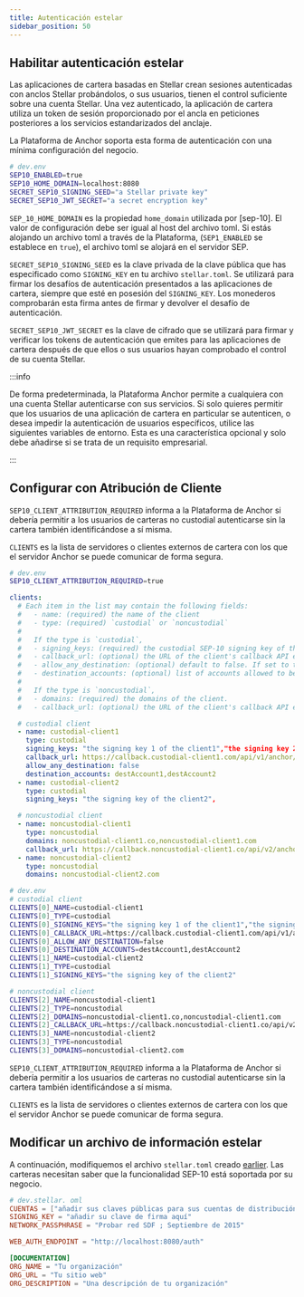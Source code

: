 ```yaml
---
title: Autenticación estelar
sidebar_position: 50
---
```



## Habilitar autenticación estelar

Las aplicaciones de cartera basadas en Stellar crean sesiones autenticadas con anclos Stellar probándolos, o sus usuarios, tienen el control suficiente sobre una cuenta Stellar. Una vez autenticado, la aplicación de cartera utiliza un token de sesión proporcionado por el ancla en peticiones posteriores a los servicios estandarizados del anclaje.

La Plataforma de Anchor soporta esta forma de autenticación con una mínima configuración del negocio.

<CodeExample>

```bash
# dev.env
SEP10_ENABLED=true
SEP10_HOME_DOMAIN=localhost:8080
SECRET_SEP10_SIGNING_SEED="a Stellar private key"
SECRET_SEP10_JWT_SECRET="a secret encryption key"
```

</CodeExample>

`SEP_10_HOME_DOMAIN` es la propiedad `home_domain` utilizada por [sep-10]. El valor de configuración debe ser igual al host del archivo toml. Si estás alojando un archivo toml a través de la Plataforma, (`SEP1_ENABLED` se establece en `true`), el archivo toml se alojará en el servidor SEP.

`SECRET_SEP10_SIGNING_SEED` es la clave privada de la clave pública que has especificado como `SIGNING_KEY` en tu archivo `stellar.toml`. Se utilizará para firmar los desafíos de autenticación presentados a las aplicaciones de cartera, siempre que esté en posesión del `SIGNING_KEY`. Los monederos comprobarán esta firma antes de firmar y devolver el desafío de autenticación.

`SECRET_SEP10_JWT_SECRET` es la clave de cifrado que se utilizará para firmar y verificar los tokens de autenticación que emites para las aplicaciones de cartera después de que ellos o sus usuarios hayan comprobado el control de su cuenta Stellar.

:::info

De forma predeterminada, la Plataforma Anchor permite a cualquiera con una cuenta Stellar autenticarse con sus servicios. Si solo quieres permitir que los usuarios de una aplicación de cartera en particular se autenticen, o desea impedir la autenticación de usuarios específicos, utilice las siguientes variables de entorno. Esta es una característica opcional y solo debe añadirse si se trata de un requisito empresarial.

:::

## Configurar con Atribución de Cliente

`SEP10_CLIENT_ATTRIBUTION_REQUIRED` informa a la Plataforma de Anchor si debería permitir a los usuarios de carteras no custodial autenticarse sin la cartera también identificándose a sí misma.

`CLIENTS` es la lista de servidores o clientes externos de cartera con los que el servidor Anchor se puede comunicar de forma segura.

<CodeExample>

```bash
# dev.env
SEP10_CLIENT_ATTRIBUTION_REQUIRED=true
```

</CodeExample>

<CodeExample>

```yaml
clients:
  # Each item in the list may contain the following fields:
  #   - name: (required) the name of the client
  #   - type: (required) `custodial` or `noncustodial`
  #
  #   If the type is `custodial`,
  #   - signing_keys: (required) the custodial SEP-10 signing key of the client.
  #   - callback_url: (optional) the URL of the client's callback API endpoint.
  #   - allow_any_destination: (optional) default to false. If set to true, allows any destination for deposits.
  #   - destination_accounts: (optional) list of accounts allowed to be used for the deposit. If allows_any_destinations set to true, this configuration option is ignored.
  #
  #   If the type is `noncustodial`,
  #   - domains: (required) the domains of the client.
  #   - callback_url: (optional) the URL of the client's callback API endpoint

  # custodial client
  - name: custodial-client1
    type: custodial
    signing_keys: "the signing key 1 of the client1","the signing key 2 of the client1"
    callback_url: https://callback.custodial-client1.com/api/v1/anchor/callback
    allow_any_destination: false
    destination_accounts: destAccount1,destAccount2
  - name: custodial-client2
    type: custodial
    signing_keys: "the signing key of the client2",

  # noncustodial client
  - name: noncustodial-client1
    type: noncustodial
    domains: noncustodial-client1.co,noncustodial-client1.com
    callback_url: https://callback.noncustodial-client1.co/api/v2/anchor/callback
  - name: noncustodial-client2
    type: noncustodial
    domains: noncustodial-client2.com
```

```bash
# dev.env
# custodial client
CLIENTS[0]_NAME=custodial-client1
CLIENTS[0]_TYPE=custodial
CLIENTS[0]_SIGNING_KEYS="the signing key 1 of the client1","the signing key 2 of the client1"
CLIENTS[0]_CALLBACK_URL=https://callback.custodial-client1.com/api/v1/anchor/callback
CLIENTS[0]_ALLOW_ANY_DESTINATION=false
CLIENTS[0]_DESTINATION_ACCOUNTS=destAccount1,destAccount2
CLIENTS[1]_NAME=custodial-client2
CLIENTS[1]_TYPE=custodial
CLIENTS[1]_SIGNING_KEYS="the signing key of the client2"

# noncustodial client
CLIENTS[2]_NAME=noncustodial-client1
CLIENTS[2]_TYPE=noncustodial
CLIENTS[2]_DOMAINS=noncustodial-client1.co,noncustodial-client1.com
CLIENTS[2]_CALLBACK_URL=https://callback.noncustodial-client1.co/api/v2/anchor/callback
CLIENTS[3]_NAME=noncustodial-client2
CLIENTS[3]_TYPE=noncustodial
CLIENTS[3]_DOMAINS=noncustodial-client2.com
```

</CodeExample>

`SEP10_CLIENT_ATTRIBUTION_REQUIRED` informa a la Plataforma de Anchor si debería permitir a los usuarios de carteras no custodial autenticarse sin la cartera también identificándose a sí misma.

`CLIENTS` es la lista de servidores o clientes externos de cartera con los que el servidor Anchor se puede comunicar de forma segura.

## Modificar un archivo de información estelar

A continuación, modifiquemos el archivo `stellar.toml` creado [earlier][sep1-ap]. Las carteras necesitan saber que la funcionalidad SEP-10 está soportada por su negocio.

<CodeExample>

```toml
# dev.stellar. oml
CUENTAS = ["añadir sus claves públicas para sus cuentas de distribución aquí"]
SIGNING_KEY = "añadir su clave de firma aquí"
NETWORK_PASSPHRASE = "Probar red SDF ; Septiembre de 2015"

WEB_AUTH_ENDPOINT = "http://localhost:8080/auth"

[DOCUMENTATION]
ORG_NAME = "Tu organización"
ORG_URL = "Tu sitio web"
ORG_DESCRIPTION = "Una descripción de tu organización"
```

</CodeExample>

[sep1-ap]: ../sep1/README.mdx
